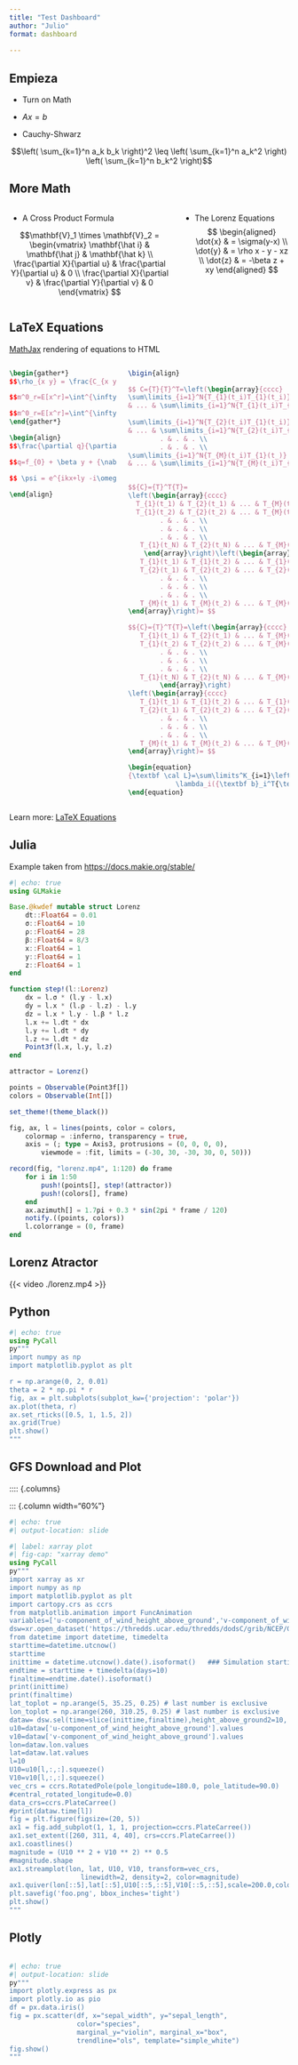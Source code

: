 ```yaml
---
title: "Test Dashboard"
author: "Julio"
format: dashboard
  
---
```


## Empieza 

- Turn on Math
- $Ax=b$

- Cauchy-Shwarz

$$\left( \sum_{k=1}^n a_k b_k \right)^2 \leq \left( \sum_{k=1}^n a_k^2 \right) \left( \sum_{k=1}^n b_k^2 \right)$$ 

## More Math
:::: {.columns}

::: {.column width="60%"}
- A Cross Product Formula

$$\mathbf{V}_1 \times \mathbf{V}_2 =  \begin{vmatrix}
  \mathbf{\hat i} &  \mathbf{\hat j} & \mathbf{\hat k} \\
  \frac{\partial X}{\partial u} &  \frac{\partial Y}{\partial u} & 0 \\
  \frac{\partial X}{\partial v} &  \frac{\partial Y}{\partial v} & 0
  \end{vmatrix}  $$
:::

::: {.column width="40%"}
- The Lorenz Equations
$$
\begin{aligned}
  \dot{x} & = \sigma(y-x) \\
  \dot{y} & = \rho x - y - xz \\
  \dot{z} & = -\beta z + xy
  \end{aligned}
$$
:::

::::

## LaTeX Equations

[MathJax](https://www.mathjax.org/) rendering of equations to HTML

::: columns
::: {.column width="40%"}
```tex
\begin{gather*}
$$\rho_{x y} = \frac{C_{x y}}{s_x s_y} = \frac{<x' y'>}{\sqrt{<x'^2><y'^2>}}$$

$$m^0_r=E[x^r]=\int^{\infty}_{-\infty} x^rF(x)dx v$$

$$m^0_r=E[x^r]=\int^{\infty}_{-\infty} x^rF(x)dx\,.$$
\end{gather*}

\begin{align}
$$\frac{\partial q}{\partial t}+ J(\psi,q)=0$$

$$q=f_{0} + \beta y + {\nabla}^2 \psi - {\frac{1}{L_D}} {\psi}$$

$$ \psi = e^{ikx+ly -i\omega t} $$

\end{align}
```
:::

::: {.column width="60%"}

```tex
\bigin{align}

$$ C={T}{T}^T=\left(\begin{array}{cccc}
\sum\limits_{i=1}^N{T_{1}(t_i)T_{1}(t_i)} & \sum\limits_{i=1}^N{T_{1}(t_i)T_{2}(t_i)} 
& ... & \sum\limits_{i=1}^N{T_{1}(t_i)T_{M}(t_i)} \\
   
\sum\limits_{i=1}^N{T_{2}(t_i)T_{1}(t_i)} & \sum\limits_{i=1}^N{T_{2}(t_i)T_{2}(t_i)} 
& ... & \sum\limits_{i=1}^N{T_{2}(t_i)T_{M}(t_i)} \\          . & . & . \\
        . & . & . \\
        . & . & . \\
\sum\limits_{i=1}^N{T_{M}(t_i)T_{1}(t_)} & \sum\limits_{i=1}^N{T_{M}(t_i)T_{2}(t_i)}
& ... & \sum\limits_{i=1}^N{T_{M}(t_i)T_{M}(t_i)}\end{array}\right) $$


$${C}={T}^T{T}=
\left(\begin{array}{cccc}
  T_{1}(t_1) & T_{2}(t_1) & ... & T_{M}(t_1)\\
  T_{1}(t_2) & T_{2}(t_2) & ... & T_{M}(t_2)\\
        . & . & . \\
        . & . & . \\
        . & . & . \\
   T_{1}(t_N) & T_{2}(t_N) & ... & T_{M}(t_N)\\
    \end{array}\right)\left(\begin{array}{cccc}
   T_{1}(t_1) & T_{1}(t_2) & ... & T_{1}(t_N)\\
   T_{2}(t_1) & T_{2}(t_2) & ... & T_{2}(t_N)\\
        . & . & . \\
        . & . & . \\
        . & . & . \\
   T_{M}(t_1) & T_{M}(t_2) & ... & T_{M}(t_N)\\
\end{array}\right)= $$ 

$${C}={T}^T{T}=\left(\begin{array}{cccc}
   T_{1}(t_1) & T_{2}(t_1) & ... & T_{M}(t_1) \\
   T_{1}(t_2) & T_{2}(t_2) & ... & T_{M}(t_2) \\
        . & . & . \\
        . & . & . \\
        . & . & . \\
   T_{1}(t_N) & T_{2}(t_N) & ... & T_{M}(t_N)\\
        \end{array}\right)
\left(\begin{array}{cccc}
   T_{1}(t_1) & T_{1}(t_2) & ... & T_{1}(t_N)\\
   T_{2}(t_1) & T_{2}(t_2) & ... & T_{2}(t_N)\\
        . & . & . \\
        . & . & . \\
        . & . & . \\
   T_{M}(t_1) & T_{M}(t_2) & ... & T_{M}(t_N)\\
\end{array}\right)= $$

```

```tex
\begin{equation}
{\textbf \cal L}=\sum\limits^K_{i=1}\left[{\textbf b}^T_i<{\textbf T}{\textbf T}^T>{\textbf b}_i-
            \lambda_i({\textbf b}_i^T{\textbf b}_i-1)\right]
\end{equation}
```
:::
:::

::: footer
Learn more: [LaTeX Equations](https://quarto.org/docs/authoring/markdown-basics.html#equations)
:::

## Julia

Example taken from <https://docs.makie.org/stable/>

```julia
#| echo: true
using GLMakie

Base.@kwdef mutable struct Lorenz
    dt::Float64 = 0.01
    σ::Float64 = 10
    ρ::Float64 = 28
    β::Float64 = 8/3
    x::Float64 = 1
    y::Float64 = 1
    z::Float64 = 1
end

function step!(l::Lorenz)
    dx = l.σ * (l.y - l.x)
    dy = l.x * (l.ρ - l.z) - l.y
    dz = l.x * l.y - l.β * l.z
    l.x += l.dt * dx
    l.y += l.dt * dy
    l.z += l.dt * dz
    Point3f(l.x, l.y, l.z)
end

attractor = Lorenz()

points = Observable(Point3f[])
colors = Observable(Int[])

set_theme!(theme_black())

fig, ax, l = lines(points, color = colors,
    colormap = :inferno, transparency = true,
    axis = (; type = Axis3, protrusions = (0, 0, 0, 0),
        viewmode = :fit, limits = (-30, 30, -30, 30, 0, 50)))

record(fig, "lorenz.mp4", 1:120) do frame
    for i in 1:50
        push!(points[], step!(attractor))
        push!(colors[], frame)
    end
    ax.azimuth[] = 1.7pi + 0.3 * sin(2pi * frame / 120)
    notify.((points, colors))
    l.colorrange = (0, frame)
end
```
## Lorenz Atractor {background-video="./lorenz.mp4"  background-video-loop="true"}

{{< video ./lorenz.mp4  >}}


## Python

```julia
#| echo: true
using PyCall
py"""
import numpy as np
import matplotlib.pyplot as plt

r = np.arange(0, 2, 0.01)
theta = 2 * np.pi * r
fig, ax = plt.subplots(subplot_kw={'projection': 'polar'})
ax.plot(theta, r)
ax.set_rticks([0.5, 1, 1.5, 2])
ax.grid(True)
plt.show()
"""
```

## GFS Download and Plot
:::: {.columns}

::: {.column width="60%"}
```julia
#| echo: true 
#| output-location: slide 

#| label: xarray plot
#| fig-cap: "xarray demo"
using PyCall
py"""
import xarray as xr
import numpy as np
import matplotlib.pyplot as plt
import cartopy.crs as ccrs
from matplotlib.animation import FuncAnimation
variables=['u-component_of_wind_height_above_ground','v-component_of_wind_height_above_ground']
dsw=xr.open_dataset('https://thredds.ucar.edu/thredds/dodsC/grib/NCEP/GFS/Global_0p25deg/Best')[variables]
from datetime import datetime, timedelta
starttime=datetime.utcnow()
starttime
inittime = datetime.utcnow().date().isoformat()   ### Simulation startime..
endtime = starttime + timedelta(days=10)
finaltime=endtime.date().isoformat()
print(inittime)
print(finaltime)
lat_toplot = np.arange(5, 35.25, 0.25) # last number is exclusive
lon_toplot = np.arange(260, 310.25, 0.25) # last number is exclusive
dataw= dsw.sel(time=slice(inittime,finaltime),height_above_ground2=10, lon=lon_toplot, lat=lat_toplot)
u10=dataw['u-component_of_wind_height_above_ground'].values
v10=dataw['v-component_of_wind_height_above_ground'].values
lon=dataw.lon.values
lat=dataw.lat.values
l=10
U10=u10[l,:,:].squeeze()
V10=v10[l,:,:].squeeze()
vec_crs = ccrs.RotatedPole(pole_longitude=180.0, pole_latitude=90.0)
#central_rotated_longitude=0.0)
data_crs=ccrs.PlateCarree()
#print(dataw.time[l])
fig = plt.figure(figsize=(20, 5))
ax1 = fig.add_subplot(1, 1, 1, projection=ccrs.PlateCarree())
ax1.set_extent([260, 311, 4, 40], crs=ccrs.PlateCarree())
ax1.coastlines()
magnitude = (U10 ** 2 + V10 ** 2) ** 0.5
#magnitude.shape
ax1.streamplot(lon, lat, U10, V10, transform=vec_crs,
                  linewidth=2, density=2, color=magnitude)
ax1.quiver(lon[::5],lat[::5],U10[::5,::5],V10[::5,::5],scale=200.0,color='b',transform=data_crs)
plt.savefig('foo.png', bbox_inches='tight')
plt.show()
"""
```
## Plotly
:::: {.columns}

::: {.column width="90%"}
```julia
#| echo: true
#| output-location: slide
py"""
import plotly.express as px
import plotly.io as pio
df = px.data.iris()
fig = px.scatter(df, x="sepal_width", y="sepal_length", 
                 color="species", 
                 marginal_y="violin", marginal_x="box", 
                 trendline="ols", template="simple_white")
fig.show()
"""
```
::: 

::::



